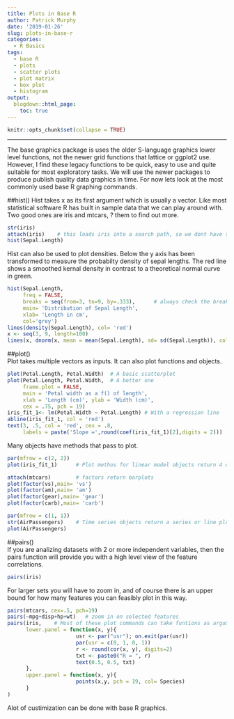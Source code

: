 ```yaml
---
title: Plots in Base R
author: Patrick Murphy
date: '2019-01-26'
slug: plots-in-base-r
categories:
  - R Basics
tags:
  - base R
  - plots
  - scatter plots
  - plot matrix
  - box plot
  - histogram
output:
  blogdown::html_page:
    toc: true
---
```

```r
knitr::opts_chunk$set(collapse = TRUE)

```
<hr/>  

The base graphics package is uses the older S-language graphics lower level functions, not the newer grid functions that lattice or ggplot2 use.  However, I find these legacy functions to be quick, easy to use and quite suitable for most exploratory tasks.  We will use the newer packages to produce publish quality data graphics in time.  For now lets look at the most commonly used base R graphing commands.  

##hist()
Hist takes x as its first argument which is usually a vector.  Like most statistical software R has built in sample data that we can play around with.  Two good ones are iris and mtcars, ? them to find out more.
```r
str(iris)
attach(iris)    # this loads iris into a search path, so we dont have to type it anymore
hist(Sepal.Length)
```

Hist can also be used to plot densities.  Below the y axis has been transformed to measure the probabilty density of sepal lengths.  The red line shows a smoothed kernal density in contrast to a theoretical normal curve in green.  
```r
hist(Sepal.Length,
     freq = FALSE,
     breaks = seq(from=3, to=9, by=.333),      # always check the breaks of a histogram
     main= 'Distribution of Sepal Length',
     xlab= 'Length in cm',
     col='grey')
lines(density(Sepal.Length), col= 'red')
x <- seq(3, 9, length=100)
lines(x, dnorm(x, mean = mean(Sepal.Length), sd= sd(Sepal.Length)), col= 'green')
```

##plot()  
Plot takes multiple vectors as inputs.  It can also plot functions and objects. 
```r
plot(Petal.Length, Petal.Width)  # A basic scatterplot
plot(Petal.Length, Petal.Width,  # A better one
     frame.plot = FALSE,
     main = 'Petal width as a f() of length',
     xlab = 'Length (cm)', ylab = 'Width (cm)',
     cex = .75, pch = 19)
iris_fit_1<- lm(Petal.Width ~ Petal.Length) # With a regression line
abline(iris_fit_1, col = 'red')
text(3, .5, col = 'red', cex = .8, 
     labels = paste('Slope =',round(coef(iris_fit_1)[2],digits = 2)))
```

Many objects have methods that pass to plot.  
```r
par(mfrow = c(2, 2))
plot(iris_fit_1)      # Plot methos for linear model objects return 4 diagnostic plots

attach(mtcars)        # factors return barplots
plot(factor(vs),main= 'vs')
plot(factor(am),main= 'am')
plot(factor(gear),main= 'gear')
plot(factor(carb),main= 'carb')

par(mfrow = c(1, 1))
str(AirPassengers)    # Time series objects return a series or line plot
plot(AirPassengers)
```

##pairs()  
If you are analizing datasets with 2 or more independent variables, then the pairs function will provide you with a high level view of the feature correlations.  
```r
pairs(iris)
```

For larger sets you will have to zoom in, and of course there is an upper bound for how many features you can feasibly plot in this way.  

```r
pairs(mtcars, cex=.5, pch=19)
pairs(~mpg+disp+hp+wt)   # zoom in on selected features
pairs(iris,    # Most of these plot commands can take funtions as arguments
      lower.panel = function(x, y){
                      usr <- par("usr"); on.exit(par(usr))
                      par(usr = c(0, 1, 0, 1))
                      r <- round(cor(x, y), digits=2)
                      txt <- paste0("R = ", r)
                      text(0.5, 0.5, txt)
      },
      upper.panel = function(x, y){
                      points(x,y, pch = 19, col= Species)
      }
)
```
Alot of custimization can be done with base R graphics.